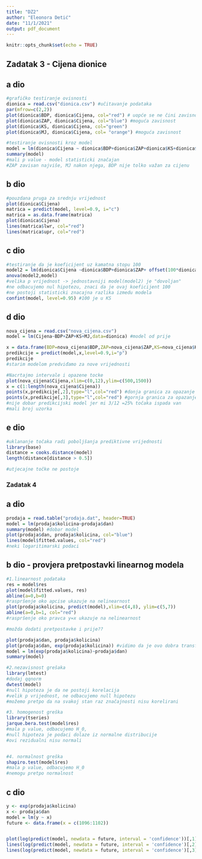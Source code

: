 ```yaml
---
title: "DZ2"
author: "Eleonora Detić"
date: "11/1/2021"
output: pdf_document
---
```


```r
knitr::opts_chunk$set(echo = TRUE)
```

## Zadatak 3 - Cijena dionice

## a dio
```r
#grafičko testiranje ovisnosti
dionica = read.csv("dionica.csv") #učitavanje podataka
par(mfrow=c(2,2)) 
plot(dionica$BDP, dionica$Cijena, col="red") # uopće se ne čini zavisnos
plot(dionica$ZAP, dionica$Cijena, col="blue") #moguća zavisnost
plot(dionica$KS, dionica$Cijena, col="green")
plot(dionica$MJ, dionica$Cijena, col= "orange") #moguća zavisnost

#testiranje ovisnosti kroz model
model = lm(dionica$Cijena ~ dionica$BDP+dionica$ZAP+dionica$KS+dionica$MJ)
summary(model) 
#mali p value - model statisticki značajan
#ZAP zavisan najviše, MJ nakon njega, BDP nije tolko važan za cijenu
```
## b dio
```r
#pouzdana pruga za srednju vrijednost
plot(dionica$Cijena)
matrica = predict(model, level=0.9, i="c") 
matrica = as.data.frame(matrica)
plot(dionica$Cijena)
lines(matrica$lwr, col="red") 
lines(matrica$upr, col="red")
```
## c dio
```r
#testiranje da je koeficijent uz kamatna stopu 100
model2 = lm(dionica$Cijena ~dionica$BDP+dionica$ZAP+ offset(100*dionica$KS)+dionica$MJ)
anova(model2,model)
#velika p vrijednost -> jednostavniji model(model2) je "dovoljan"
#ne odbacujemo nul hipotezu, znaci da je ovaj koeficijent 100
#ne postoji statisticki znacajna razlika izmedu modela
confint(model, level=0.95) #100 je u KS
```

## d dio
```r
nova_cijena = read.csv("nova_cijena.csv") 
model = lm(Cijena~BDP+ZAP+KS+MJ,data=dionica) #model od prije 

x = data.frame(BDP=nova_cijena$BDP,ZAP=nova_cijena$ZAP,KS=nova_cijena$KS,MJ=nova_cijena$MJ)
predikcije = predict(model,x,level=0.9,i="p")
predikcije
#starim modelom predviđamo za nove vrijednosti

#Nacrtajmo intervale i opazene tocke
plot(nova_cijena$Cijena,xlim=c(0,12),ylim=c(500,1500))
x = c(1:length(nova_cijena$Cijena))
points(x,predikcije[,2],type="l",col="red") #donja granica za opazanje
points(x,predikcije[,3],type="l",col="red") #gornja granica za opazanje
#nije dobar predikcijski model jer mi 3/12 =25% točaka ispada van
#mali broj uzorka
```

## e dio
```r
#uklananje točaka radi poboljšanja prediktivne vrijednosti
library(base)
distance = cooks.distance(model)
length(distance[distance > 0.5]) 

#utjecajne točke ne postoje
```


### Zadatak 4

## a dio
```r
prodaja = read.table("prodaja.dat", header=TRUE) 
model = lm(prodaja$kolicina~prodaja$dan)
summary(model) #dobar model
plot(prodaja$dan, prodaja$kolicina, col="blue")
lines(model$fitted.values, col="red")
#neki logaritimarski podaci
```

## b dio - provjera pretpostavki linearnog modela
```r
#1.linearnost podataka
res = model$res
plot(model$fitted.values, res) 
abline(a=0,b=0)
#raspršenje oko apcise ukazuje na nelinearnost
plot(prodaja$kolicina, predict(model),xlim=c(4,8), ylim=c(5,7))
abline(a=0,b=1, col="red")
#raspršenje oko pravca y=x ukazuje na nelinearnost

#možda dodati pretpostavke i prije??

plot(prodaja$dan, prodaja$kolicina)
plot(prodaja$dan, exp(prodaja$kolicina)) #vidimo da je ovo dobra transformacija
model = lm(exp(prodaja$kolicina)~prodaja$dan)
summary(model)

#2.nezavisnost grešaka
library(lmtest)
#dodaj qqnorm
dwtest(model)
#null hipoteza je da ne postoji korelacija
#velik p vrijednost, ne odbacujemo null hipotezu 
#možemo pretpo da na svakoj stan raz značajnosti nisu korelirani

#3. homogenost greška
library(tseries)
jarque.bera.test(model$res)
#mala p value, odbacujemo H_0, 
#null hipoteza je podaci dolaze iz normalne distribucije
#ovi rezidualni nisu normali


#4. normalnost greška
shapiro.test(model$res)
#mala p value, odbacujemo H_0
#nemogu pretpo normalnost
```

## c dio
```r
y <- exp(prodaja$kolicina)
x <- prodaja$dan
model = lm(y ~ x)
future <- data.frame(x = c(1096:1102))


plot(log(predict(model, newdata = future, interval = 'confidence'))[,1], xlim=c(0,10), ylim=c(6.7,6.8), ylab="kolicina prodaje")
lines(log(predict(model, newdata = future, interval = 'confidence')[,2]), col="red") 
lines(log(predict(model, newdata = future, interval = 'confidence')[,3]), col="red")


```












